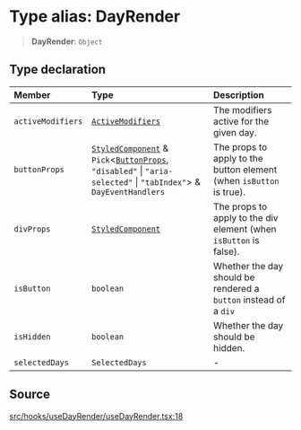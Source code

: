 # Type alias: DayRender

> **DayRender**: `Object`

## Type declaration

| Member | Type | Description |
| :------ | :------ | :------ |
| `activeModifiers` | [`ActiveModifiers`](/api/latest/type-aliases/ActiveModifiers.mdx) | The modifiers active for the given day. |
| `buttonProps` | [`StyledComponent`](/api/latest/type-aliases/StyledComponent.mdx) & `Pick`\<[`ButtonProps`](/api/latest/type-aliases/ButtonProps.mdx), `"disabled"` \| `"aria-selected"` \| `"tabIndex"`\> & `DayEventHandlers` | The props to apply to the button element (when `isButton` is true). |
| `divProps` | [`StyledComponent`](/api/latest/type-aliases/StyledComponent.mdx) | The props to apply to the div element (when `isButton` is false). |
| `isButton` | `boolean` | Whether the day should be rendered a `button` instead of a `div` |
| `isHidden` | `boolean` | Whether the day should be hidden. |
| `selectedDays` | `SelectedDays` | - |

## Source

[src/hooks/useDayRender/useDayRender.tsx:18](https://github.com/gpbl/react-day-picker/blob/c4157425c/src/hooks/useDayRender/useDayRender.tsx#L18)

